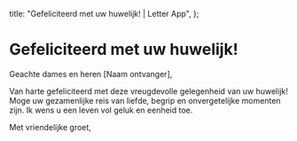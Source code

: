   title: "Gefeliciteerd met uw huwelijk! | Letter App",
};

# Gefeliciteerd met uw huwelijk!

Geachte dames en heren [Naam ontvanger],

Van harte gefeliciteerd met deze vreugdevolle gelegenheid van uw huwelijk! Moge uw gezamenlijke reis van liefde, begrip en onvergetelijke momenten zijn. Ik wens u een leven vol geluk en eenheid toe.

Met vriendelijke groet,
